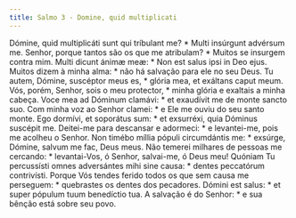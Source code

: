 ```yaml
---
title: Salmo 3 - Domine, quid multiplicati
---
```


<div class="grid grid-cols-2 gap-5">
  <span class="col-6 dropcaps text-justify">
    Dómine, quid multiplicáti sunt qui tríbulant me? * Multi insúrgunt advérsum
    me.
  </span>
  <span class="col-6 dropcaps text-justify">
    Senhor, porque tantos são os que me atribulam? * Muitos se insurgem contra
    mim.
  </span>
  <span class="col-6 text-justify">
    Multi dicunt ánimæ meæ: * Non est salus ipsi in Deo ejus.
  </span>
  <span class="col-6 text-justify">
    Muitos dizem à minha alma: * não há salvação para ele no seu Deus.
  </span>
  <span class="col-6 text-justify">
    Tu autem, Dómine, suscéptor meus es, * glória mea, et exáltans caput meum.
  </span>
  <span class="col-6 text-justify">
    Vós, porém, Senhor, sois o meu protector, * minha glória e exaltais a minha
    cabeça.
  </span>
  <span class="col-6 text-justify">
    Voce mea ad Dóminum clamávi: * et exaudívit me de monte sancto suo.
  </span>
  <span class="col-6 text-justify">
    Com minha voz ao Senhor clamei: * e Ele me ouviu do seu santo monte.
  </span>
  <span class="col-6 text-justify">
    Ego dormívi, et soporátus sum: * et exsurréxi, quia Dóminus suscépit me.
  </span>
  <span class="col-6 text-justify">
    Deitei-me para descansar e adormeci: * e levantei-me, pois me acolheu o
    Senhor.
  </span>
  <span class="col-6 text-justify">
    Non timébo míllia pópuli circumdántis me: * exsúrge, Dómine, salvum me fac,
    Deus meus.
  </span>
  <span class="col-6 text-justify">
    Não temerei milhares de pessoas me cercando: * levantai-Vos, ó Senhor,
    salvai-me, ó Deus meu!
  </span>
  <span class="col-6 text-justify">
    Quóniam Tu percussísti omnes adversántes mihi sine causa: * dentes
    peccatórum contrivísti.
  </span>
  <span class="col-6 text-justify">
    Porque Vós tendes ferido todos os que sem causa me perseguem: * quebrastes
    os dentes dos pecadores.
  </span>
  <span class="col-6 text-justify">
    Dómini est salus: * et super pópulum tuum benedíctio tua.
  </span>
  <span class="col-6 text-justify">
    A salvação é do Senhor: * e sua bênção está sobre seu povo.
  </span>
</div>
